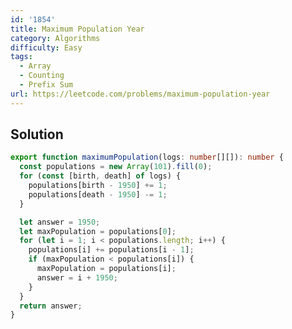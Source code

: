 ```yaml
---
id: '1854'
title: Maximum Population Year
category: Algorithms
difficulty: Easy
tags:
  - Array
  - Counting
  - Prefix Sum
url: https://leetcode.com/problems/maximum-population-year
---
```


## Solution

```typescript filename="solution.ts" copy
export function maximumPopulation(logs: number[][]): number {
  const populations = new Array(101).fill(0);
  for (const [birth, death] of logs) {
    populations[birth - 1950] += 1;
    populations[death - 1950] -= 1;
  }

  let answer = 1950;
  let maxPopulation = populations[0];
  for (let i = 1; i < populations.length; i++) {
    populations[i] += populations[i - 1];
    if (maxPopulation < populations[i]) {
      maxPopulation = populations[i];
      answer = i + 1950;
    }
  }
  return answer;
}
```
